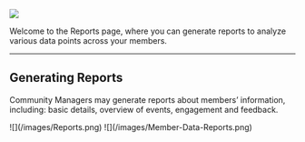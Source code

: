 ![](/images/Reports.png)

Welcome to the Reports page, where you can generate reports to analyze various data points across your members.

---

## **Generating Reports**

Community Managers may generate reports about members’ information, including: basic details, overview of events, engagement and feedback.

<Steps>
  <Step title="Go to Reports > Generate Report">
    ![](/images/Reports.png)
  </Step>
  <Step title="Select Information and Export to CSV">
    ![](/images/Member-Data-Reports.png)
  </Step>
</Steps>

